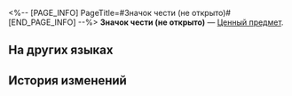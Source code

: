 <%-- [PAGE_INFO]
PageTitle=#Значок чести (не открыто)#
[END_PAGE_INFO] --%>
{{Предмет Инфобокс
|id          = 300104
|Изображение = Предмет Значок чести (не открыто).png
|Тип         = Ценный предмет
|Инвентарь   = Ценные предметы
|Редкость    = 4
|Эффект      = 
|Описание    = Запечатанное сокровище. Используйте для улучшения Славы Безымянных до Медали Безымянных.
}}
'''Значок чести (не открыто)''' — [[Ценный предмет]].

==На других языках==
{{На других языках
|en   = Honor Badge (Unopened)
|zhs  = 荣勋授章（未拆封)
|zht  = 榮勳授章（未拆封）
|ja   = 栄誉の勲章（未開封）
|ko   = 영광의 훈장 (미개봉)
|es   = Insignia de honor (sin abrir)
|fr   = Badge d'honneur (scellé)
|ru   = Значок чести (не открыто)
|th   = ตราแห่งเกียรติภูมิ (ยังไม่เปิด)
|vi   = Huân Chương Vinh Dự (Chưa mở)
|de   = Ehrenmedaille (ungeöffnet)
|id   = Honor Badge (Belum Dibuka)
|pt   = Insígnia de Honra (Não Aberta)
}}

==История изменений==
{{История изменений|3.5}}